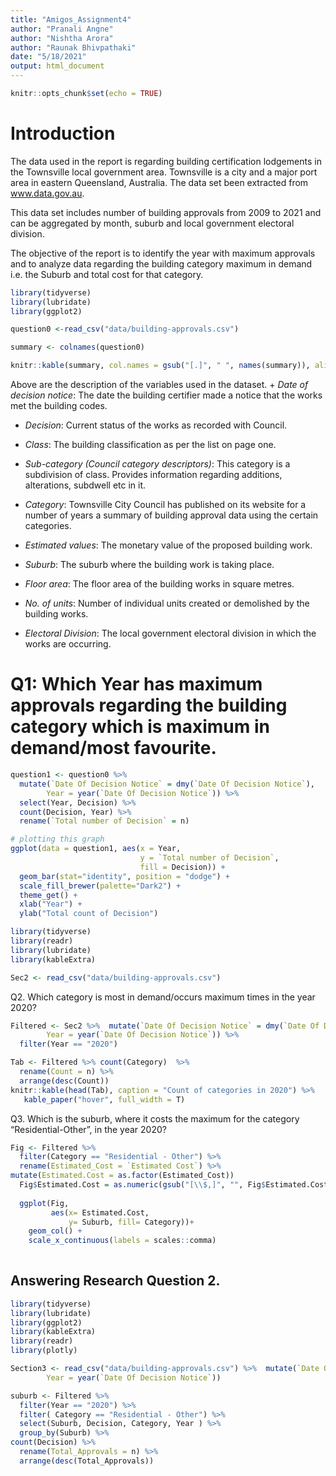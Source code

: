 ```yaml
---
title: "Amigos_Assignment4"
author: "Pranali Angne"
author: "Nishtha Arora"
author: "Raunak Bhivpathaki"
date: "5/18/2021"
output: html_document
---
```


```r
knitr::opts_chunk$set(echo = TRUE)
```

# Introduction

The data used in the report is regarding building certification lodgements in the Townsville local government area. Townsville is a city and a major port area in eastern Queensland, Australia. The data set been extracted from [www.data.gov.au](https://data.gov.au/data/dataset/tcc-building-approvals). 

This data set includes number of building approvals from 2009 to 2021 and can be aggregated by month, suburb and local government electoral division.  

The objective of the report is to identify the year with maximum approvals and to analyze data regarding the building category maximum in demand i.e. the Suburb and total cost for that category.

\section*{1}
```r
library(tidyverse)
library(lubridate)
library(ggplot2)
```



```r
question0 <-read_csv("data/building-approvals.csv")

summary <- colnames(question0)

knitr::kable(summary, col.names = gsub("[.]", " ", names(summary)), align = "c")
```


Above are the description of the variables used in the dataset.
+ *Date of decision notice*: The date the building certifier made a notice that the works met the building codes.

+ *Decision*: Current status of the works as recorded with Council.

+ *Class*: The building classification as per the list on page one.

+ *Sub-category (Council category descriptors)*: This category is a subdivision of class. Provides information regarding additions, alterations, subdwell etc in it.

+ *Category*: Townsville City Council has published on its website for a number of years a summary of building approval data using the certain categories.

+ *Estimated values*: The monetary value of the proposed building work.

+ *Suburb*: The suburb where the building work is taking place.

+ *Floor area*: The floor area of the building works in square metres.

+ *No. of units*: Number of individual units created or demolished by the building works.

+ *Electoral Division*: The local government electoral division in which the works are occurring.





# Q1: Which **Year** has maximum approvals regarding the building category which is maximum in demand/most favourite.

```r
question1 <- question0 %>% 
  mutate(`Date Of Decision Notice` = dmy(`Date Of Decision Notice`),
        Year = year(`Date Of Decision Notice`)) %>% 
  select(Year, Decision) %>% 
  count(Decision, Year) %>% 
  rename(`Total number of Decision` = n)

# plotting this graph
ggplot(data = question1, aes(x = Year,
                             y = `Total number of Decision`, 
                             fill = Decision)) +
  geom_bar(stat="identity", position = "dodge") +
  scale_fill_brewer(palette="Dark2") +
  theme_get() +
  xlab("Year") +
  ylab("Total count of Decision") 
```



\section*{2}

```r
library(tidyverse)
library(readr)
library(lubridate)
library(kableExtra)
```

```r
Sec2 <- read_csv("data/building-approvals.csv")
```

Q2. Which category is most in demand/occurs maximum times in the year 2020?

```r
Filtered <- Sec2 %>%  mutate(`Date Of Decision Notice` = dmy(`Date Of Decision Notice`),
        Year = year(`Date Of Decision Notice`)) %>% 
  filter(Year == "2020")
```

```r
Tab <- Filtered %>% count(Category)  %>% 
  rename(Count = n) %>% 
  arrange(desc(Count))
knitr::kable(head(Tab), caption = "Count of categories in 2020") %>% 
   kable_paper("hover", full_width = T)
```

Q3. Which is the suburb, where it costs the maximum for the category  "Residential-Other", in the year 2020?

```r
Fig <- Filtered %>% 
  filter(Category == "Residential - Other") %>% 
  rename(Estimated_Cost = `Estimated Cost`) %>% 
mutate(Estimated.Cost = as.factor(Estimated_Cost)) 
  Fig$Estimated.Cost = as.numeric(gsub("[\\$,]", "", Fig$Estimated.Cost)) 
  
  ggplot(Fig,
         aes(x= Estimated.Cost,
             y= Suburb, fill= Category))+
    geom_col() +
    scale_x_continuous(labels = scales::comma)
    
```







\section*{3}

## Answering **Research Question 2.**

``` r
library(tidyverse)
library(lubridate)
library(ggplot2)
library(kableExtra)
library(readr)
library(plotly)
```

```r
Section3 <- read_csv("data/building-approvals.csv") %>%  mutate(`Date Of Decision Notice` = dmy(`Date Of Decision Notice`),
        Year = year(`Date Of Decision Notice`))
```

```r
suburb <- Filtered %>% 
  filter(Year == "2020") %>% 
  filter( Category == "Residential - Other") %>% 
  select(Suburb, Decision, Category, Year ) %>% 
  group_by(Suburb) %>% 
count(Decision) %>% 
  rename(Total_Approvals = n) %>% 
  arrange(desc(Total_Approvals))
```

